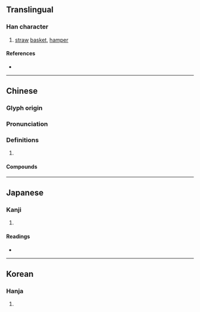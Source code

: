 {{character info/new}}
==Translingual==

===Han character===
{{Han char|rn=102|rad=田|as=05|sn=10|four=23603|canj=IKW|ids=⿳厶奋}}

# [[straw]] [[basket]], [[hamper]]

====References====
* {{Han ref|kx=0761.060|dkj=21809|dj=1171.020|hdz=42539.060|uh=755A|ud=30042|bh=AF63|bd=44899}}

----

==Chinese==
{{zh-forms}}

===Glyph origin===
{{Han etym}}

===Pronunciation===
{{zh-pron
|m=běn
|c=bun2
|h=pfs=
|md=
|mn=phún
|w=
|mc=y
|oc=y
|cat=
}}

===Definitions===
{{zh-hanzi}}

# {{rfdef|lang=zh}}

====Compounds====
{{zh-der|畚斗|畚箕|畚鍤|箕畚}}

----

==Japanese==

===Kanji===
{{ja-kanji|grade=|rs=田05}}

# {{defn|lang=ja|sort=田05}}

====Readings====
* {{ja-readings|on=[[ほん]] (hon)|kun=[[ふご]] (fugo)|nanori=}}

----

==Korean==

===Hanja===
{{ko-hanja|hangeul=분|eumhun=|rv=bun|mr=pun|y=pun}}

# {{defn|lang=ko|sort=田05}}